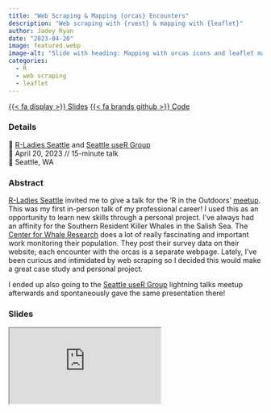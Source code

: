 ```yaml
---
title: "Web Scraping & Mapping {orcas} Encounters"
description: "Web scraping with {rvest} & mapping with {leaflet}"
author: Jadey Ryan
date: "2023-04-20"
image: featured.webp
image-alt: "Slide with heading: Mapping with orcas icons and leaflet map."
categories:
  - R
  - web scraping
  - leaflet
---
```


<span class="listing-btn-group">
<a href="https://jadeynryan.github.io/orcas/" class="btn" role="button">{{< fa display >}} Slides</a> <a href="https://github.com/jadeynryan/orcas" class="btn" role="button">{{< fa brands github >}} Code</a> 
</span>

### Details

👥 [R-Ladies Seattle](https://rladiesseattle.org/) and [Seattle useR Group](https://www.meetup.com/seattle-user)  
📆 April 20, 2023 // 15-minute talk  
🏨 Seattle, WA  

### Abstract

[R-Ladies Seattle](https://rladiesseattle.org/) invited me to give a talk for the ‘R in the Outdoors’ [meetup](https://www.meetup.com/rladies-seattle/). This was my first in-person talk of my professional career! I used this as an opportunity to learn new skills through a personal project. I’ve always had an affinity for the Southern Resident Killer Whales in the Salish Sea. The [Center for Whale Research](https://www.whaleresearch.com/) does a lot of really fascinating and important work monitoring their population. They post their survey data on their website; each encounter with the orcas is a separate webpage. Lately, I’ve been curious and intimidated by web scraping so I decided this would make a great case study and personal project.

I ended up also going to the [Seattle useR Group](https://www.meetup.com/seattle-user) lightning talks meetup afterwards and spontaneously gave the same presentation there!

### Slides

<iframe class="slides" src="https://jadeynryan.github.io/orcas/"></iframe>
